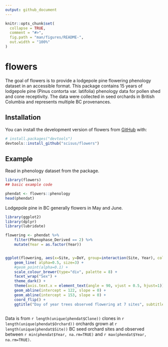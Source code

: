 ```yaml
---
output: github_document
---
```


<!-- README.md is generated from README.Rmd. Please edit that file -->

```r
knitr::opts_chunk$set(
  collapse = TRUE,
  comment = "#>",
  fig.path = "man/figures/README-",
  out.width = "100%"
)
```

# flowers

<!-- badges: start -->
<!-- badges: end -->

The goal of flowers is to provide a lodgepole pine flowering phenology dataset in an accessible format. This package contains 15 years of lodgepole pine (Pinus contorta var. latifolia) phenology data for pollen shed and cone receptivity. The data were collected in seed orchards in British Columbia and represents multiple BC provenances.

## Installation

<!--
You can install the released version of flowers from [CRAN](https://CRAN.R-project.org) with:

``` r
install.packages("flowers")
```
-->

You can install the development version of flowers from [GitHub](https://github.com/) with:

``` r
# install.packages("devtools")
devtools::install_github("scisus/flowers")
```
## Example

Read in phenology dataset from the package.

```r
library(flowers)
## basic example code

phendat <- flowers::phenology
head(phendat)
```

Lodgepole pine in BC generally flowers in May and June.

```r
library(ggplot2)
library(dplyr)
library(lubridate)

flowering <- phendat %>%
    filter(Phenophase_Derived == 2) %>%
    mutate(Year = as.factor(Year))


ggplot(flowering, aes(x=Site, y=DoY, group=interaction(Site, Year), colour = Site)) +
    geom_line( alpha=0.5, size=3) +
    #geom_point(alpha=0.1) +
    scale_colour_brewer(type="div", palette = 8) +
    facet_wrap("Sex") +
    theme_dark() +
    theme(axis.text.x = element_text(angle = 90, vjust = 0.5, hjust=1)) +
    geom_abline(intercept = 122, slope = 0) +
    geom_abline(intercept = 153, slope = 0) +
    coord_flip() +
    ggtitle("Day of year trees observed flowering at 7 sites", subtitle = "Lodgepole pine observed between 1997 and 2012. Vertical lines at May and June 1") 
    
```

Data is from `r length(unique(phendat$Clone))` clones in 
`r length(unique(phendat$Orchard))` orchards grown at 
`r length(unique(phendat$Site))` BC seed orchard sites and observed between `r min(phendat$Year, na.rm=TRUE)` 
and `r max(phendat$Year, na.rm=TRUE)`.


